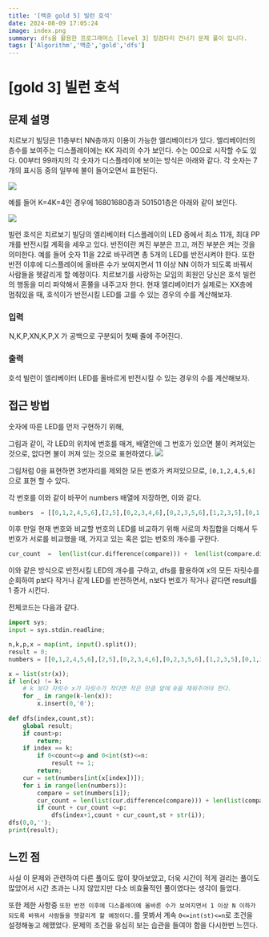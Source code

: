 ```yaml
---
title: '[백준 gold 5] 빌런 호석'
date: 2024-08-09 17:05:24
image: index.png
summary: dfs을 활용한 프로그래머스 [level 3] 징검다리 건너기 문제 풀이 입니다.
tags: ['Algorithm','백준','gold','dfs']
---
```

# [gold 3] 빌런 호석

## 문제 설명

치르보기 빌딩은 11층부터 NN층까지 이용이 가능한 엘리베이터가 있다. 엘리베이터의 층수를 보여주는 디스플레이에는 KK  자리의 수가 보인다. 수는 00으로 시작할 수도 있다. 00부터 99까지의 각 숫자가 디스플레이에 보이는 방식은 아래와 같다. 각 숫자는 7개의 표시등 중의 일부에 불이 들어오면서 표현된다.

![](1.png)

예를 들어 K=4K=4인 경우에 16801680층과 501501층은 아래와 같이 보인다.

![](2.png)



빌런 호석은 치르보기 빌딩의 엘리베이터 디스플레이의 LED 중에서 최소 11개, 최대 PP개를 반전시킬 계획을 세우고 있다. 반전이란 켜진 부분은 끄고, 꺼진 부분은 켜는 것을 의미한다. 예를 들어 숫자 11을 22로 바꾸려면 총 5개의 LED를 반전시켜야 한다. 또한 반전 이후에 디스플레이에 올바른 수가 보여지면서 11  이상 NN  이하가 되도록 바꿔서 사람들을 헷갈리게 할 예정이다. 치르보기를 사랑하는 모임의 회원인 당신은 호석 빌런의 행동을 미리 파악해서 혼쭐을 내주고자 한다. 현재 엘리베이터가 실제로는 XX층에 멈춰있을 때, 호석이가 반전시킬 LED를 고를 수 있는 경우의 수를 계산해보자.

### 입력

 N,K,P,XN,K,P,X  가 공백으로 구분되어 첫째 줄에 주어진다.

### 출력

호석 빌런이 엘리베이터 LED를 올바르게 반전시킬 수 있는 경우의 수를 계산해보자.

## 접근 방법

숫자에 따른 LED를 먼저 구현하기 위해, 

그림과 같이, 각 LED의 위치에 번호를 매겨, 배열안에 그 번호가 있으면 불이 켜져있는 것으로, 없다면 불이 꺼져 있는 것으로 표현하였다.
![](3.png)


그림처럼 0을 표현하면 3번자리를 제외한 모든 번호가 켜져있으므로, `[0,1,2,4,5,6]`으로 표현 할 수 있다.

각 번호를 이와 같이 바꾸어 numbers 배열에 저장하면, 이와 같다.
```python
numbers  = [[0,1,2,4,5,6],[2,5],[0,2,3,4,6],[0,2,3,5,6],[1,2,3,5],[0,1,3,5,6],[0,1,3,4,5,6],[0,2,5],[0,1,2,3,4,5,6],[0,1,2,3,5,6]];
```
이후 만일 현재 번호와 비교할 번호의 LED를 비교하기 위해 서로의 차집합을 더해서 두 번호가 서로를 비교했을 때, 가지고 있는 혹은 없는 번호의 개수를 구한다.
```python
cur_count  =  len(list(cur.difference(compare))) +  len(list(compare.difference(cur)));
```
이와 같은 방식으로 반전시킬 LED의 개수를 구하고, dfs를 활용하여 x의 모든 자릿수를 순회하여 p보다 작거나 같게 LED를 반전하면서, n보다 번호가 작거나 같다면 result를 1 증가 시킨다.

전체코드는 다음과 같다.
```python
import sys;
input = sys.stdin.readline;

n,k,p,x = map(int, input().split());
result = 0;
numbers = [[0,1,2,4,5,6],[2,5],[0,2,3,4,6],[0,2,3,5,6],[1,2,3,5],[0,1,3,5,6],[0,1,3,4,5,6],[0,2,5],[0,1,2,3,4,5,6],[0,1,2,3,5,6]];

x = list(str(x));
if len(x) != k:
	# k 보다 자릿수 x가 자릿수가 작다면 작은 만큼 앞에 0을 채워주어야 한다.
    for _ in range(k-len(x)):
        x.insert(0,'0');
        
def dfs(index,count,st):
    global result;
    if count>p:
        return;
    if index == k:
        if 0<count<=p and 0<int(st)<=n:
            result += 1;
        return;
    cur = set(numbers[int(x[index])]);
    for i in range(len(numbers)):
        compare = set(numbers[i]);
        cur_count = len(list(cur.difference(compare))) + len(list(compare.difference(cur)));
        if count + cur_count <=p:
            dfs(index+1,count + cur_count,st + str(i));
dfs(0,0,'');
print(result);
```

## 느낀 점
사실 이 문제와 관련하여 다른 풀이도 많이 찾아보았고, 더욱 시간이 적게 걸리는 풀이도 많았어서 시간 초과는 나지 않았지만 다소 비효율적인 풀이였다는 생각이 들었다.

또한 제한 사항중 `또한 반전 이후에 디스플레이에 올바른 수가 보여지면서 1 이상 N 이하가 되도록 바꿔서 사람들을 헷갈리게 할 예정이다.`를 못봐서 계속 `0<=int(st)<=n`로 조건을 설정해놓고 헤맸었다.  문제의 조건을 유심히 보는 습관을 들여야 함을 다시한번 느낀다.
